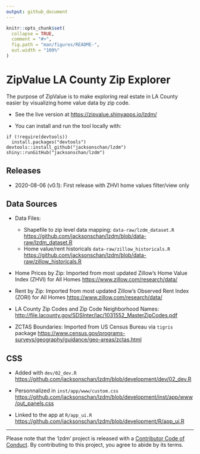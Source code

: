 ```yaml
---
output: github_document
---
```


<!-- README.md is generated from README.Rmd. Please edit that file -->

```r
knitr::opts_chunk$set(
  collapse = TRUE,
  comment = "#>",
  fig.path = "man/figures/README-",
  out.width = "100%"
)
```

# ZipValue LA County Zip Explorer

<!-- badges: start -->
<!-- badges: end -->

The purpose of ZipValue is to make exploring real estate in LA County easier by visualizing home value data by zip code. 

+ See the live version at <https://zipvalue.shinyapps.io/lzdm/>

+ You can install and run the tool locally with:
```
if (!require(devtools))
  install.packages("devtools")
devtools::install_github("jacksonschan/lzdm")
shiny::runGitHub("jacksonschan/lzdm")
```
## Releases

+ 2020-08-06 (v0.1): First release with ZHVI home values filter/view only

## Data Sources

+ Data Files: 
    - Shapefile to zip level data mapping: `data-raw/lzdm_dataset.R` <https://github.com/jacksonschan/lzdm/blob/data-raw/lzdm_dataset.R>
    - Home value/rent historicals `data-raw/zillow_historicals.R` <https://github.com/jacksonschan/lzdm/blob/data-raw/zillow_historicals.R>

+ Home Prices by Zip: Imported from most updated Zillow's Home Value Index (ZHVI) for All Homes <https://www.zillow.com/research/data/>

+ Rent by Zip: Imported from most updated Zillow's Observed Rent Index (ZORI) for All Homes <https://www.zillow.com/research/data/>

+ LA County Zip Codes and Zip Code Neighborhood Names:  <http://file.lacounty.gov/SDSInter/lac/1031552_MasterZipCodes.pdf>

+ ZCTAS Boundaries: Imported from US Census Bureau via `tigris` package <https://www.census.gov/programs-surveys/geography/guidance/geo-areas/zctas.html>

## CSS

+ Added with `dev/02_dev.R` <https://github.com/jacksonschan/lzdm/blob/development/dev/02_dev.R>

+ Personnalized in `inst/app/www/custom.css` <https://github.com/jacksonschan/lzdm/blob/development/inst/app/www/out_panels.css>

+ Linked to the app at `R/app_ui.R` <https://github.com/jacksonschan/lzdm/blob/development/R/app_ui.R>

<hr>

Please note that the 'lzdm' project is released with a
[Contributor Code of Conduct](CODE_OF_CONDUCT.md).
By contributing to this project, you agree to abide by its terms.